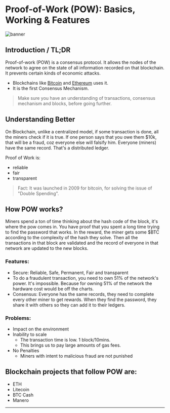 
# Proof-of-Work (POW): Basics, Working & Features
<Para desc="Understand the basics of POW and how it works in this beginner friendly blog" />

<img src="/images/BUNoIYLts.jpg" alt="banner" />

## Introduction / TL;DR
Proof-of-work (POW) is a consensus protocol. It allows the nodes of the network to agree on the state of all information recorded on that blockchain. It prevents certain kinds of economic attacks.
- Blockchains like [Bitcoin](https://bitcoin.org/en/) and [Ethereum](https://ethereum.org/en/) uses it.
- It is the first Consensus Mechanism.

> Make sure you have an understanding of transactions, consensus mechanism and blocks, before going further.

## Understanding Better
On Blockchain, unlike a centralized model, if some transaction is done, all the miners check if it is true. If one person says that you owe them $10k, that will be a fraud, coz everyone else will falsify him.
Everyone (miners) have the same record. That's a distributed ledger.

Proof of Work is:
- reliable
- fair
- transparent

> Fact: It was launched in 2009 for bitcoin, for solving the issue of "Double Spending". 

## How POW works?
Miners spend a ton of time thinking about the hash code of the block, it's where the pow comes in. You have proof that you spent a long time trying to find the password that works. In the reward, the miner gets some $BTC according to the complexity of the hash they solve. Then all the transactions in that block are validated and the record of everyone in that network are updated to the new blocks.

### Features:
- Secure: Reliable, Safe, Permanent, Fair and transparent
- To do a fraudulent transaction, you need to own 51% of the network's power. It's impossible. Because for owning 51% of the network the hardware cost would be off the charts.
- Consensus: Everyone has the same records, they need to complete every other miner to get rewards. When they find the password, they share it with others so they can add it to their ledgers.

### Problems:
- Impact on the environment
- Inability to scale
	- The transaction time is low. 1 block/10mins.
	- This brings us to pay large amounts of gas fees.
- No Penalties
	- Miners with intent to malicious fraud are not punished

## Blockchain projects that follow POW are:
- ETH
- Litecoin
- BTC Cash
- Manero

---